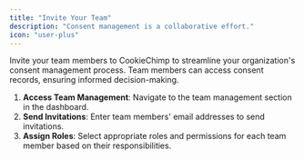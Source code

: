 ```yaml
---
title: "Invite Your Team"
description: "Consent management is a collaborative effort."
icon: "user-plus"
---
```


Invite your team members to CookieChimp to streamline your organization's consent management process.
Team members can access consent records, ensuring informed decision-making.

1. **Access Team Management**: Navigate to the team management section in the dashboard.
2. **Send Invitations**: Enter team members' email addresses to send invitations.
3. **Assign Roles**: Select appropriate roles and permissions for each team member based on their responsibilities.

